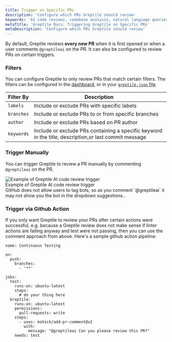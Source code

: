 ```yaml
---
title: Trigger on Specific PRs
description: 'Configure which PRs Greptile should review'
keywords: 'AI code reviews, codebase analysis, natural language queries, GitHub integration, Slack integration, PR review bot'
metaTitle: 'Greptile Docs: Triggering Greptile on Specific PRs'
metaDescription: 'Configure which PRs Greptile should review'
---
```


By default, Greptile reviews **every new PR** when it is first opened or when a user comments `@greptileai` on the PR. It can also be configured to review PRs on certain triggers.


### Filters

You can configure Greptile to only review PRs that match certain filters. The filters can be configured in the [dashboard](https://app.greptile.com/review), or in your [`greptile.json` file](/code-review-bot/greptile-json).

| Filter By | Description                           |
| --------- | ------------------------------------- |
| `labels`  | Include or exclude PRs with specific labels |
| `branches` | Include or exclude PRs to or from specific branches |
| `author` | Include or exclude PRs based on PR author |
| `keywords` | Include or exclude PRs containing a specific keyword in the title, description,or last commit message |


### Trigger Manually

You can trigger Greptile to review a PR manually by commenting `@greptileai` on the PR.

<Frame>
  <img src="/images/cr-bot/manual-trigger.gif" alt="Example of Greptile AI code review trigger" />
  <figcaption>Example of Greptile AI code review trigger</figcaption>
</Frame>

<Note>
GitHub does not allow users to tag bots, so as you comment `@greptileai` it may not show you the bot in the dropdown suggestions..
</Note>

### Trigger via Github Action

If you only want Greptile to review your PRs after certain actions were successful, e.g. because a Greptile review does not make sense if linter actions are failing anyway and test were not passing, then you can use the comment approach from above. Here's a sample github action pipeline:

```
name: Continuous Testing

on:
  push:
    branches:
      - '**'

jobs:
  test:
    runs-on: ubuntu-latest
    steps:
      # do your thing here
  Greptile:
    runs-on: ubuntu-latest
    permissions:
      pull-requests: write
    steps:
      - uses: mshick/add-pr-comment@v2
        with:
          message: "@greptileai Can you please review this PR?"
    needs: test 
```
